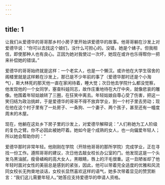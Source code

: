 ```yaml
---
---
---
```

title: 1
---



让我们从爱德华的哥哥那乡村小房子里开始讲爱德华的故事。他哥哥躺在沙发上对爱德华说：“你可以去找这个娘们，没什么可担心的。没错，她是个婊子。但我相信，即使那种人也有良心。正因为她对我使过一次坏，她现在或许也乐得帮你一把来补偿她的错误。”

爱德华的哥哥始终就是这样：一个老实人，也是一个懒汉。或许他在大学生宿舍的阁楼里就是这样赖在沙发上，那已是不少年前的事了（爱德华那时还是个小淘气），斯大林死的那天他一直在家闲待着，睡大觉；次日他去学院什么都没觉察，他发现他的一个女同学，塞查科娃同志，故作庄重地待在大厅中央，就像悲哀的雕像。他围着年轻姑娘转了三圈，在狂笑中离去。年轻姑娘自尊心受了伤害，把这一笑归结为政治挑衅，于是爱德华的哥哥不得不放弃学业，到一个村子里去劳动；现在他在这个村子里有了一处房子、一条狗、一个妻子、两个孩子，甚至还有一幢度周末的木屋。

现在，他躺在这处乡下房子里的沙发上，对爱德华解释说：“人们称她为工人阶级的复仇之臂。你不必因此被她吓着。她如今是个成熟的女人，也一向偏爱年轻人；所以她会帮助你的：”

爱德华那时非常年轻。他刚刚在学院（开除他哥哥的那所学院）完成学业，正在寻找一份工作。遵照哥哥的建议，次日他去敲女校长办公室的门。他发现这是一个头发乌黑油腻，瘦骨嶙峋的高大女人，黑眼睛，唇上的汗毛很重。这一丑陋省却了他年轻时面对女性的美丽总是感到的紧张，因此，他可以带着完全适度的优雅和风流同女校长无拘束地谈话，女校长显然喜欢这样的语气，她多次带着显见的赞赏断言：“我们这儿需要年轻人。”她答应支持爱德华的申请人资格。